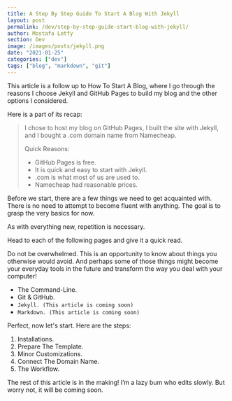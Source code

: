 ```yaml
---
title: A Step By Step Guide To Start A Blog With Jekyll
layout: post
permalink: /dev/step-by-step-guide-start-blog-with-jekyll/
author: Mostafa Lotfy
section: Dev
image: /images/posts/jekyll.png
date: "2021-01-25"
categories: ["dev"]
tags: ["blog", "markdown", "git"]
---
```


This article is a follow up to <CustomLink href="/dev/how-to-start-a-blog/">How To Start A Blog</CustomLink>, where I go through the reasons I choose <CustomLink href="https://jekyllrb.com/">Jekyll</CustomLink> and <CustomLink href="https://pages.github.com/">GitHub Pages</CustomLink> to build my blog and the other options I considered.

Here is a part of its recap:

>I chose to host my blog on GitHub Pages, I built the site with Jekyll, and I bought a .com domain name from Namecheap.
>
>
> Quick Reasons:
>    - GitHub Pages is free.
>    - It is quick and easy to start with Jekyll.
>    - .com is what most of us are used to.
>    - Namecheap had reasonable prices.


Before we start, there are a few things we need to get acquainted with. There is no need to attempt to become fluent with anything. The goal is to grasp the very basics for now.

As with everything new, repetition is necessary.

Head to each of the following pages and give it a quick read.

Do not be overwhelmed. This is an opportunity to know about things you otherwise would avoid. And perhaps some of those things might become your everyday tools in the future and transform the way you deal with your computer!

- <CustomLink href="/dev/command-line-very-beginner/">The Command-Line.</CustomLink>
- <CustomLink href="/dev/git-github-tutorial-very-beginner/">Git & GitHub.</CustomLink>
- `Jekyll. (This article is coming soon)`
- `Markdown. (This article is coming soon)`

Perfect, now let's start. Here are the steps:
1. Installations.
2. Prepare The Template.
3. Minor Customizations.
4. Connect The Domain Name.
5. The Workflow.


The rest of this article is in the making! I’m a lazy bum who edits slowly. But worry not, it will be coming soon.
